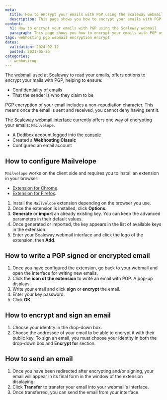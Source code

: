 ```yaml
---
meta:
  title: How to encrypt your emails with PGP using the Scaleway webmail
  description: This page shows you how to encrypt your emails with PGP using the Scaleway webmail
content:
  h1: How to encrypt your emails with PGP using the Scaleway webmail
  paragraph: This page shows you how to encrypt your emails with PGP using the Scaleway webmail
tags: webhosting pgp webmail encryption encrypt 
dates:
  validation: 2024-02-12
  posted: 2021-05-26
categories:
  - webhosting
---
```


<Macro id="webhosting-online" />

The [webmail](https://webmail.online.net/) used at Scaleway to read your emails, offers options to encrypt your mails with PGP, helping to ensure:

- Confidentiality of emails
- That the sender is who they claim to be

<Message type="note">
  PGP encryption of your email includes a non-repudiation character. This means once the email is sent and received, you cannot deny having sent it.
</Message>

The [Scaleway webmail interface](https://webmail.online.net) currently offers one way of encrypting your emails: `Mailvelope`.

<Macro id="requirements" />

- A Dedibox account logged into the [console](https://console.online.net)
- Created a **Webhosting Classic**
- Configured an email account

## How to configure Mailvelope

`Mailvelope` works on the client side and requires you to install an extension in your browser:

* [Extension for Chrome](https://chrome.google.com/webstore/detail/mailvelope/kajibbejlbohfaggdiogboambcijhkke).
* [Extension for Firefox](https://download.mailvelope.com/releases/latest/mailvelope.firefox.xpi).

1. Install the `Mailvelope` extension depending on the browser you use.
2. Once the extension is installed, click **Options**.
3. **Generate** or **import** an already existing key. You can keep the advanced parameters in their default values.
    <Lightbox src="scaleway_generate_import_key.webp" />
4. Once generated or imported, the key appears in the list of available keys in the extension.
    <Lightbox src="scaleway_once_generated.webp" />
5. Enter your Scaleway webmail interface and click the logo of the extension, then **Add**.

## How to write a PGP signed or encrypted email

1. Once you have configured the extension, go back to your webmail and open the interface for writing new emails.
2. Click the **icon of the extension** to write an email with PGP. A pop-up displays.
3. Write your email and click **sign** or **encrypt** the email.
4. Enter your key password:
    <Lightbox src="scaleway_key_password.webp" />
5. Click **OK**.

## How to encrypt and sign an email

1. Choose your identity in the drop-down box.
2. Choose the addressee of your email to be able to encrypt it with their public key.
    <Message type="note">
    To sign an email, you must choose your identity in both the drop-down box and **Encrypt for** section.
    </Message>

## How to send an email

1. Once you have been redirected after encrypting and/or signing, your email will appear in its final form in the window of the extension displaying:
    <Lightbox src="scaleway_send_email.webp" />
2. Click **Transfer** to transfer your email into your webmail's interface.
3. Once transferred, you can send the email from your interface.


